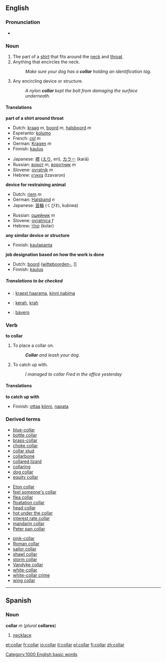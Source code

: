 {{wikipedia}}
==English==

===Pronunciation===
*{{audio|en-us-collar.ogg|Audio (US)}}

===Noun===
{{en-noun-reg}}

# The part of a [[shirt]] that fits around the [[neck]] and [[throat]].
# Anything that encircles the neck.
#:''Make sure your dog has a '''collar''' holding an identification tag.''
# Any encircling device or structure.
#:''A nylon '''collar''' kept the bolt from damaging the surface underneath.''


====Translations====

'''part of a shirt around throat'''
{{top}}
*Dutch: [[kraag]] ''m'', [[boord]] ''m'', [[halsboord]] ''m''
*Esperanto: [[kolumo]]
*French: [[col#French|col]] ''m''
*German: [[Kragen]] ''m''
*Finnish: [[kaulus]]
{{mid}}
*Japanese: [[襟]] ([[えり]], eri), [[カラー]] (karā)
*Russian: [[ворот]] ''m'', [[воротник]] ''m''
*Slovene: [[ovratnik]] ''m''
*Hebrew: [[צווארון]] (tzavaron)
{{bottom}}

'''device for restraining animal'''
{{top}}
*Dutch: [[riem]] ''m''
*German: [[Halsband]] ''n''
*Japanese: [[首輪]] (くびわ, kubiwa)
{{mid}}
*Russian: [[ошейник]] ''m''
*Slovene: [[ovratnica]] ''f''
*Hebrew: [[קולר]] (kolar)
{{bottom}}

'''any similar device or structure'''
{{top}}
*Finnish: [[kaulapanta]]
{{mid}}
{{bottom}}

'''job designation based on how the work is done'''
{{top}}
*Dutch: [[boord]] ([[witteboorden-]], [[
*Finnish: [[kaulus]]
{{mid}}
{{bottom}}

=====Translations to be checked=====
<!--Remove this section once all of the translations below have been moved into the tables above.-->
{{checktrans}}

*{{ttbc|Estonian}}: [[kraest haarama]], [[kinni nabima]]
*{{ttbc|Indonesian}}: [[kerah]], [[krah]]
*{{ttbc|Italian}}: [[bàvero]]

===Verb===
'''to collar'''
#To place a collar on.
#:'''''Collar''' and leash your dog.''
#To catch up with.
#:''I managed to collar Fred in the office yesterday''


====Translations====
'''to catch up with'''
{{top}}
*Finnish: [[ottaa]] [[kiinni]], [[napata]]
{{mid}}
{{bottom}}

===Derived terms===
{{3column-top}}
*[[blue-collar]]
*[[bottle collar]]
*[[brass-collar]]
*[[choke collar]]
*[[collar stud]]
*[[collarbone]]
*[[collared lizard]]
*[[collaring]]
*[[dog collar]]
*[[equity collar]]
{{3column-mid}}
*[[Eton collar]]
*[[feel someone's collar]]
*[[flea collar]]
*[[floatation collar]]
*[[head collar]]
*[[hot under the collar]]
*[[interest rate collar]]
*[[mandarin collar]]
*[[Peter pan collar]]
{{3column-mid}}
*[[pink-collar]]
*[[Roman collar]]
*[[sailor collar]]
*[[shawl collar]]
*[[storm collar]]
*[[Vandyke collar]]
*[[white-collar]]
*[[white-collar crime]]
*[[wing collar]]
{{3column-end}}

----

==Spanish==
===Noun===
'''collar''' ''m'' (''plural'' '''collares''')

#[[necklace]]

[[Category:1000 English basic words]]

[[et:collar]]
[[fr:collar]]
[[io:collar]]
[[it:collar]]
[[pl:collar]]
[[fi:collar]]
[[zh:collar]]